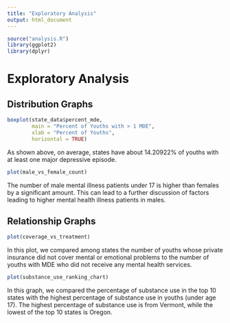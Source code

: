 ```yaml
---
title: "Exploratory Analysis"
output: html_document
---
```


```r
source("analysis.R")
library(ggplot2)
library(dplyr)
```
# Exploratory Analysis

## Distribution Graphs 

```r
boxplot(state_data$percent_mde,
        main = "Percent of Youths with > 1 MDE",
        xlab = "Percent of Youths",
        horizontal = TRUE)
```

As shown above, on average, states have about 14.20922% of youths with at least one major depressive episode.

```r
plot(male_vs_female_count)
```

The number of male mental illness patients under 17 is higher than females by a significant amount. This can lead to a further discussion of factors leading to higher mental health illness patients in males. 

## Relationship Graphs 

```r
plot(coverage_vs_treatment)
```
  
In this plot, we compared among states the number of youths whose private
insurance did not cover mental or emotional problems to the number of youths
with MDE who did not receive any mental health services.

```r
plot(substance_use_ranking_chart) 
```
In this graph, we compared the percentage of substance use in the top 10 states with the highest percentage of substance use in youths (under age 17). The highest percentage of substance use is from Vermont, while the lowest of the top 10 states is Oregon. 
